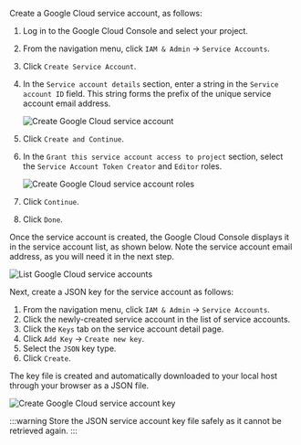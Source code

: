 Create a Google Cloud service account, as follows:

1. Log in to the Google Cloud Console and select your project.
1. From the navigation menu, click `IAM & Admin` -> `Service Accounts`.
1. Click `Create Service Account`.
1. In the `Service account details` section, enter a string in the `Service account ID` field. This string forms the prefix of the unique service account email address.

    ![Create Google Cloud service account](/img/versioned_docs/version-zenith/common/guides/create-gcloud-service-account-id.png)

1. Click `Create and Continue`.
1. In the `Grant this service account access to project` section, select the `Service Account Token Creator` and `Editor` roles.

    ![Create Google Cloud service account roles](/img/versioned_docs/version-zenith/common/guides/create-gcloud-service-account-role.png)

1. Click `Continue`.
1. Click `Done`.

Once the service account is created, the Google Cloud Console displays it in the service account list, as shown below. Note the service account email address, as you will need it in the next step.

![List Google Cloud service accounts](/img/versioned_docs/version-zenith/common/guides/list-gcloud-service-accounts.png)

Next, create a JSON key for the service account as follows:

1. From the navigation menu, click `IAM & Admin` -> `Service Accounts`.
1. Click the newly-created service account in the list of service accounts.
1. Click the `Keys` tab on the service account detail page.
1. Click `Add Key` -> `Create new key`.
1. Select the `JSON` key type.
1. Click `Create`.

The key file is created and automatically downloaded to your local host through your browser as a JSON file.

![Create Google Cloud service account key](/img/versioned_docs/version-zenith/common/guides/create-gcloud-service-account-key.png)

:::warning
Store the JSON service account key file safely as it cannot be retrieved again.
:::
